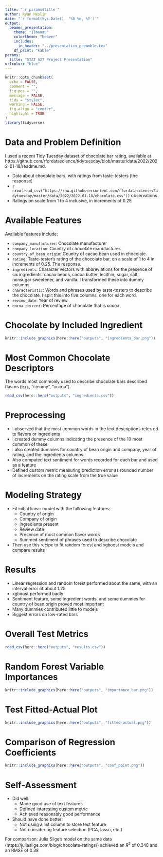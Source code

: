 ```yaml
--- 
title: "`r params$title`"
author: Ryan Heslin 
date: "`r format(Sys.Date(), '%B %e, %Y')`"
output: 
  beamer_presentation:
    theme: "Ilmenau"
    colortheme: "beaver"
    includes:
      in_header: "../presentation_preamble.tex"
    df_print: "kable"
params:
  title: "STAT 627 Project Presentation"
urlcolor: "blue"
---
```


```r
knitr::opts_chunk$set(
  echo = FALSE,
  comment = "",
  fig.pos = "",
  message = FALSE,
  tidy = "styler",
  warning = FALSE,
  fig.align = "center",
  highlight = TRUE
)
library(tidyverse)
```

# Data and Problem Definition
I used a recent Tidy Tuesday dataset of chocolate bar rating,
available at https://github.com/rfordatascience/tidytuesday/blob/master/data/2022/2022-01-18/readme.md.

* Data about chocolate bars, with ratings from taste-testers (the response)
* `r nrow(read_csv("https://raw.githubusercontent.com/rfordatascience/tidytuesday/master/data/2022/2022-01-18/chocolate.csv"))` observations
* Ratings on scale from 1 to 4 inclusive, in increments of 0.25

# Available Features
Available features include:

*  `company_manufacturer`: Chocolate manufacturer
*  `company_location`: Country of chocolate manufacturer.
*  `country_of_bean_origin`: Country of cacao bean used in chocolate.
*  `rating`: Taste-tester's rating of the chocolate bar, on a scale of 1 to 4 in increments of 0.25. The response.
*  `ingredients`: Character vectors with abbreviations for the presence of six ingredients: cacao beans, cocoa butter, lecithin, sugar, salt, nonsugar sweetener, and vanilla. I transformed these into dummy columns.
*  `characteristic`: Words and phrases used by taste-testers to describe the chocolate. I split this into five columns, one for each word.
*  `review_date`: Year of review.
*  `cocoa_percent`: Percentage of chocolate that is cocoa

# Chocolate by Included Ingredient

```r
knitr::include_graphics(here::here("outputs", "ingredients_bar.png"))
```

# Most Common Chocolate Descriptors 
The words most commonly used to describe chocolate bars described flavors (e.g., "creamy", "cocoa"). 

```r
read_csv(here::here("outputs", "ingredients.csv"))
```

# Preprocessing
* I observed that the most common words in the text descriptions referred to flavors or ingredients 
* I created dummy columns indicating the presence of the 10 most common of these 
* I also created dummies for country of bean origin and company, year of rating, and the ingredients columns 
* Also computed text sentiment for words recorded for each bar and used as a feature
* Defined custom metric measuring prediction error as  rounded number of increments on the rating scale from the true value

# Modeling Strategy
* Fit initial linear model with the following features:
  - Country of origin 
  - Company of origin 
  - Ingredients present 
  - Review date 
  - Presence of most common flavor words
  - Summed sentiment of phrases used to describe chocolate
* Then use this recipe to fit random forest and xgboost models and compare results

# Results 
* Linear regression and random forest performed about the same, with an interval error of about 1.25
* xgboost performed badly 
* Sentiment feature, some ingredient words, and some dummies for country of bean origin proved most important 
* Many dummies contributed little to models
* Biggest errors on low-rated bars

# Overall Test Metrics

```r
read_csv(here::here("outputs", "results.csv"))
```

# Random Forest Variable Importances 
 
```r
knitr::include_graphics(here::here("outputs", "importance_bar.png"))
```

# Test Fitted-Actual Plot

```r
knitr::include_graphics(here::here("outputs", "fitted-actual.png"))
```

# Comparison of Regression Coefficients 

```r
knitr::include_graphics(here::here("outputs", "coef_point.png"))
```

# Self-Assessment
* Did well:
  - Made good use of text features 
  - Defined interesting custom metric 
  - Achieved reasonably good performance
* Should have done better:
  - Not using a list column to store text feature 
  - Not considering feature selection (PCA, lasso, etc.)

For comparison: Julia Silge's model on the same data (https://juliasilge.com/blog/chocolate-ratings/)
achieved an $R^2$ of 0.348 and an RMSE of 0.38 
